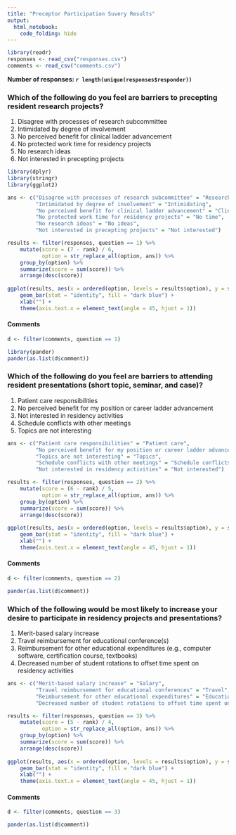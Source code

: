 ```yaml
---
title: "Preceptor Participation Suvery Results"
output:
  html_notebook:
    code_folding: hide
---
```


```r
library(readr)
responses <- read_csv("responses.csv")
comments <- read_csv("comments.csv")
```

**Number of responses: `r length(unique(responses$responder))`**

### Which of the following do you feel are barriers to precepting resident research projects?

1. Disagree with processes of research subcommittee
1. Intimidated by degree of involvement
1. No perceived benefit for clinical ladder advancement
1. No protected work time for residency projects
1. No research ideas
1. Not interested in precepting projects

```r
library(dplyr)
library(stringr)
library(ggplot2)

ans <- c("Disagree with processes of research subcommittee" = "Research subcommittee",
         "Intimidated by degree of involvement" = "Intimidating",
         "No perceived benefit for clinical ladder advancement" = "Clinical ladder",
         "No protected work time for residency projects" = "No time",
         "No research ideas" = "No ideas",
         "Not interested in precepting projects" = "Not interested")

results <- filter(responses, question == 1) %>%
    mutate(score = (7 - rank) / 6,
           option = str_replace_all(option, ans)) %>%
    group_by(option) %>%
    summarize(score = sum(score)) %>%
    arrange(desc(score))
    
ggplot(results, aes(x = ordered(option, levels = results$option), y = score)) +
    geom_bar(stat = "identity", fill = "dark blue") +
    xlab("") +
    theme(axis.text.x = element_text(angle = 45, hjust = 1))
```

#### Comments

```r
d <- filter(comments, question == 1)

library(pander)
pander(as.list(d$comment))
```

### Which of the following do you feel are barriers to attending resident presentations (short topic, seminar, and case)?

1. Patient care responsibilities
1. No perceived benefit for my position or career ladder advancement
1. Not interested in residency activities
1. Schedule conflicts with other meetings
1. Topics are not interesting

```r
ans <- c("Patient care responsibilities" = "Patient care",
         "No perceived benefit for my position or career ladder advancement" = "Clinical ladder",
         "Topics are not interesting" = "Topics",
         "Schedule conflicts with other meetings" = "Schedule conflicts",
         "Not interested in residency activities" = "Not interested")

results <- filter(responses, question == 2) %>%
    mutate(score = (6 - rank) / 5,
           option = str_replace_all(option, ans)) %>%
    group_by(option) %>%
    summarize(score = sum(score)) %>%
    arrange(desc(score))
    
ggplot(results, aes(x = ordered(option, levels = results$option), y = score)) +
    geom_bar(stat = "identity", fill = "dark blue") +
    xlab("") +
    theme(axis.text.x = element_text(angle = 45, hjust = 1))
```

#### Comments

```r
d <- filter(comments, question == 2)

pander(as.list(d$comment))
```

### Which of the following would be most likely to increase your desire to participate in residency projects and presentations? 

1. Merit-based salary increase
1. Travel reimbursement for educational conference(s)
1. Reimbursement for other educational expenditures (e.g., computer software, certification course, textbooks)
1. Decreased number of student rotations to offset time spent on residency activities

```r
ans <- c("Merit-based salary increase" = "Salary",
         "Travel reimbursement for educational conferences" = "Travel",
         "Reimbursement for other educational expenditures" = "Educational reimbursement",
         "Decreased number of student rotations to offset time spent on residency activities" = "Student rotations")

results <- filter(responses, question == 3) %>%
    mutate(score = (5 - rank) / 4,
           option = str_replace_all(option, ans)) %>%
    group_by(option) %>%
    summarize(score = sum(score)) %>%
    arrange(desc(score))
    
ggplot(results, aes(x = ordered(option, levels = results$option), y = score)) +
    geom_bar(stat = "identity", fill = "dark blue") +
    xlab("") +
    theme(axis.text.x = element_text(angle = 45, hjust = 1))
```

#### Comments

```r
d <- filter(comments, question == 3)

pander(as.list(d$comment))
```
